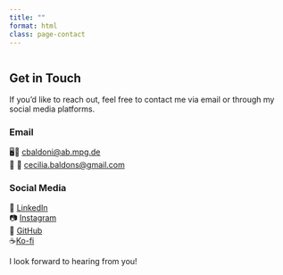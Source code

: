 ```yaml
---
title: ""
format: html
class: page-contact
---
```


::: {.page-icon}
<img src="img/icons/contact.svg" alt="" aria-hidden="true">
:::

## Get in Touch

If you'd like to reach out, feel free to contact me via email or through my social media platforms.

### Email

🖥️📧 [cbaldoni\@ab.mpg.de](mailto:cbaldoni@ab.mpg.de)<br>
🙋️ 📧 [cecilia.baldons@gmail.com](mailto:cecilia.baldons@gmail.com)


### Social Media

🔗 [LinkedIn](https://www.linkedin.com/in/cecilia-baldoni-93a1102b9/?original_referer=https%3A%2F%2Fwww%2Egoogle%2Ecom%2F&originalSubdomain=de)
<br>
📷 [Instagram](https://www.instagram.com/cecirockyaosta/?hl=en)
<br>
🐙 [GitHub](https://github.com/cecibaldoni)
<br>
☕[Ko-fi](https://ko-fi.com/cecibaldoni)


I look forward to hearing from you!
